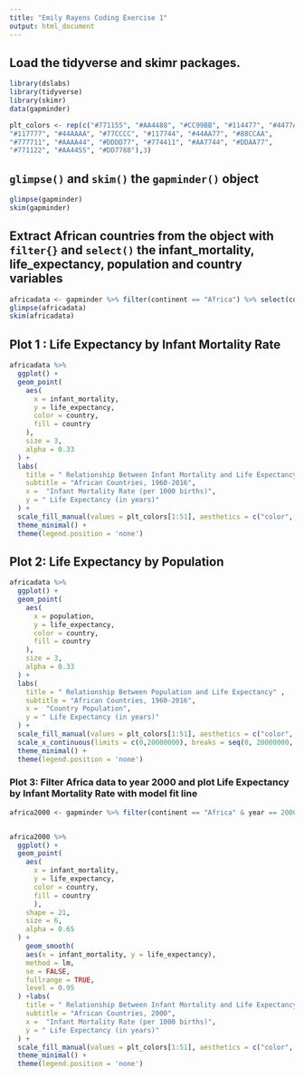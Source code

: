 ---
title: "Emily Rayens Coding Exercise 1"
output: html_document
---

## Load the tidyverse and skimr packages.
```{r message=FALSE, warning=FALSE}
library(dslabs)
library(tidyverse)
library(skimr)
data(gapminder)

plt_colors <- rep(c("#771155", "#AA4488", "#CC99BB", "#114477", "#4477AA", "#77AADD", 
"#117777", "#44AAAA", "#77CCCC", "#117744", "#44AA77", "#88CCAA", 
"#777711", "#AAAA44", "#DDDD77", "#774411", "#AA7744", "#DDAA77", 
"#771122", "#AA4455", "#DD7788"),3)

```



## `glimpse()` and `skim() ` the `gapminder() ` object

```{r message=FALSE, warning=FALSE}
glimpse(gapminder)
skim(gapminder)
```

## Extract African countries from the  object with `filter{} ` and `select() ` the  infant_mortality, life_expectancy, population and country variables

```{r warning=FALSE}
africadata <- gapminder %>% filter(continent == "Africa") %>% select(country, population, infant_mortality, life_expectancy)
glimpse(africadata)
skim(africadata)

```
## Plot 1 : Life Expectancy by Infant Mortality Rate 

```{r warning=FALSE}

africadata %>%
  ggplot() +
  geom_point(
    aes(
      x = infant_mortality,
      y = life_expectancy,
      color = country,
      fill = country
    ),
    size = 3,
    alpha = 0.33
  ) +
  labs(
    title = " Relationship Between Infant Mortality and Life Expectancy" ,
    subtitle = "African Countries, 1960-2016",
    x =  "Infant Mortality Rate (per 1000 births)",
    y = " Life Expectancy (in years)"
  ) +
  scale_fill_manual(values = plt_colors[1:51], aesthetics = c("color", "fill")) +
  theme_minimal() +
  theme(legend.position = 'none')

```

## Plot 2: Life Expectancy by Population 
```{r echo=TRUE, message=FALSE, warning=FALSE}
africadata %>%
  ggplot() +
  geom_point(
    aes(
      x = population,
      y = life_expectancy,
      color = country,
      fill = country
    ),
    size = 3,
    alpha = 0.33
  ) +
  labs(
    title = " Relationship Between Population and Life Expectancy" ,
    subtitle = "African Countries, 1960-2016",
    x =  "Country Population",
    y = " Life Expectancy (in years)"
  ) +
  scale_fill_manual(values = plt_colors[1:51], aesthetics = c("color", "fill")) +
  scale_x_continuous(limits = c(0,20000000), breaks = seq(0, 20000000, 2000000), labels = scales::unit_format(scale = .000001, unit = "M", accuracy = .1))+ 
  theme_minimal() +
  theme(legend.position = 'none')
```

### Plot 3: Filter Africa data to year 2000 and plot Life Expectancy by Infant Mortality Rate  with model fit line
```{r warning=FALSE}
africa2000 <- gapminder %>% filter(continent == "Africa" & year == 2000) %>% select(country, population, infant_mortality, life_expectancy)


africa2000 %>% 
  ggplot() +
  geom_point(
    aes(
      x = infant_mortality,
      y = life_expectancy,
      color = country,
      fill = country
      ),
    shape = 21,
    size = 6,
    alpha = 0.65
  ) +
    geom_smooth(
    aes(x = infant_mortality, y = life_expectancy),
    method = lm,
    se = FALSE,
    fullrange = TRUE,
    level = 0.95
  ) +labs(
    title = " Relationship Between Infant Mortality and Life Expectancy" ,
    subtitle = "African Countries, 2000",
    x =  "Infant Mortality Rate (per 1000 births)",
    y = " Life Expectancy (in years)"
  ) +
  scale_fill_manual(values = plt_colors[1:51], aesthetics = c("color", "fill")) +
  theme_minimal() +
  theme(legend.position = 'none')
```

